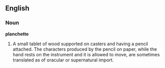 ==English==

===Noun===

'''planchette'''

#A small tablet of wood supported on casters and having a pencil attached. The characters produced by the pencil on paper, while the hand rests on the instrument and it is allowed to move, are sometimes translated as of oracular or supernatural import.